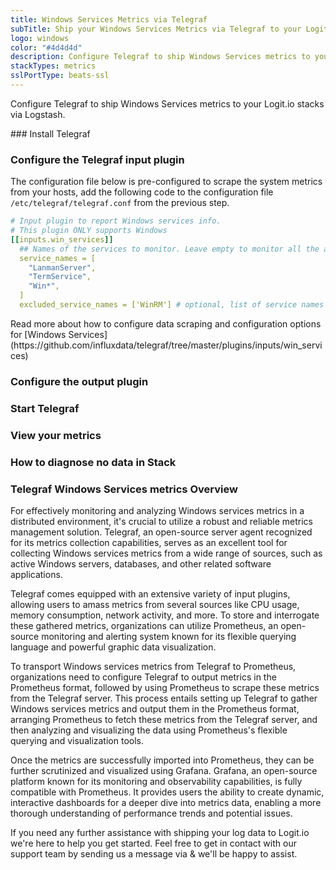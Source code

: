 ```yaml
---
title: Windows Services Metrics via Telegraf
subTitle: Ship your Windows Services Metrics via Telegraf to your Logit.io Stack
logo: windows
color: "#4d4d4d"
description: Configure Telegraf to ship Windows Services metrics to your Logit.io stacks. Configure Telegraf to send Windows Services metrics to Logstash or Elastic. Get started using our Telegraf Windows Services metrics example configuration.
stackTypes: metrics
sslPortType: beats-ssl
---
```


Configure Telegraf to ship Windows Services metrics to your Logit.io stacks via Logstash.

<Steps>
  ### Install Telegraf

  <InstallTelegraf />

  ### Configure the Telegraf input plugin

  The configuration file below is pre-configured to scrape the system metrics from your hosts, add the following code to the configuration file `/etc/telegraf/telegraf.conf` from the previous step.

  ```yaml copy
  # Input plugin to report Windows services info.
  # This plugin ONLY supports Windows
  [[inputs.win_services]]
    ## Names of the services to monitor. Leave empty to monitor all the available services on the host. Globs accepted. Case sensitive.
    service_names = [
      "LanmanServer",
      "TermService",
      "Win*",
    ]
    excluded_service_names = ['WinRM'] # optional, list of service names to exclude
  ```

  <Callout type="info">
    Read more about how to configure data scraping and configuration options for [Windows Services](https://github.com/influxdata/telegraf/tree/master/plugins/inputs/win_services)
  </Callout>

  ### Configure the output plugin

  <TelegrafOutputPlugin />

  ### Start Telegraf

  <StartTelegraf />

  ### View your metrics
  <LaunchStack source="Windows_Services_Metrics_via_Telegraf" utmMedium="metrics" utmCampaign="telegraf-WindowsServices-metrics" />

  ### How to diagnose no data in Stack

  <DiagnoseNoData />

</Steps>

### Telegraf Windows Services metrics Overview

For effectively monitoring and analyzing Windows services metrics in a distributed environment, 
it's crucial to utilize a robust and reliable metrics management solution. Telegraf, an open-source 
server agent recognized for its metrics collection capabilities, serves as an excellent tool for 
collecting Windows services metrics from a wide range of sources, such as active Windows servers, 
databases, and other related software applications.

Telegraf comes equipped with an extensive variety of input plugins, allowing users to amass metrics 
from several sources like CPU usage, memory consumption, network activity, and more. To store and 
interrogate these gathered metrics, organizations can utilize Prometheus, an open-source monitoring 
and alerting system known for its flexible querying language and powerful graphic data visualization.

To transport Windows services metrics from Telegraf to Prometheus, organizations need to configure 
Telegraf to output metrics in the Prometheus format, followed by using Prometheus to scrape these 
metrics from the Telegraf server. This process entails setting up Telegraf to gather Windows services 
metrics and output them in the Prometheus format, arranging Prometheus to fetch these metrics from 
the Telegraf server, and then analyzing and visualizing the data using Prometheus's flexible 
querying and visualization tools.

Once the metrics are successfully imported into Prometheus, they can be further scrutinized and 
visualized using Grafana. Grafana, an open-source platform known for its monitoring and observability 
capabilities, is fully compatible with Prometheus. It provides users the ability to create dynamic, 
interactive dashboards for a deeper dive into metrics data, enabling a more thorough understanding 
of performance trends and potential issues.

If you need any further assistance with shipping your log data to Logit.io we're here to help you get started. 
Feel free to get in contact with our support team by sending us a message via <IntercomButton text="live chat" /> 
& we'll be happy to assist.